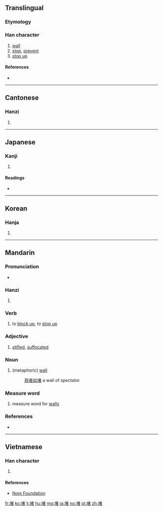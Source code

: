 ==Translingual==

===Etymology===
{{Han compound|土|者|c1=s|c2=p|ls=psc}}

===Han character===
{{Han char|rn=32|rad=土|as=08|sn=11|four=4416<sub>0</sub>|canj=土十大日 (GJKA)|ids=⿰[[土]][[者]]}}

# [[wall]]
# [[stop]], [[prevent]]
# [[stop up]]

====References====
* {{Han ref|kx=0234.090|dkj=05279|dj=0472.030|hdz=10448.070|uh=5835|ud=22581|bh=B0F4|bd=45300}}

----

==Cantonese==

===Hanzi===
{{yue-hanzi|jyut=|y=dou2}}

# {{defn|lang=yue|sort=土09}}

----

==Japanese==

===Kanji===
{{ja-kanji|grade=|rs=土09}}

# {{defn|lang=ja|sort=土09}}

====Readings====
* {{ja-readings|on=[[と]] (to)|kun=[[かき]] (kaki)}}

----

==Korean==

===Hanja===
{{ko-hanja|hangeul=도|rv=do|mr=to}}

# {{defn|lang=ko|sort=土09}}

----

==Mandarin==

===Pronunciation===
* {{audio|Zh-du.ogg|Audio|lang=cmn}}

===Hanzi===
{{cmn-hanzi|pin=[[dǔ]] ([[du3]]), [[pǒu]] ([[pou3]])|wg=tu<sup>3</sup>, p'ou<sup>3</sup>}}

# {{defn|lang=cmn|sort=土09}}

===Verb===
{{cmn-verb|ts|pin=dǔ|pint=du3}}

# to [[block up]], to [[stop up]]

===Adjective===
{{cmn-adj|ts|pin=dǔ|pint=du3}}

# [[stifled]], [[suffocated]]

===Noun===
{{cmn-noun|ts|pin=dǔ|pint=du3}}

# (metaphoric) [[wall]]
#: [[观者如堵]] a wall of spectator

===Measure word===
{{cmn-noun|ts|pin=dǔ|pint=du3}}

# measure word for [[wall]]s

===References===
* {{cite web
| url = http://www.mdbg.net/chindict/chindict.php?page=worddict&wdrst=0&wdqb=堵
| title = 堵
| work = MDBG English to Chinese dictionary ( Based on CC-CEDICT )
| language = Mandarin/English
| accessdate = 2014-03-14}}

----

==Vietnamese==

===Han character===
{{vi-hantu|[[đổ]]|rs=土09}}

# {{defn|lang=vi|sort=土09}}

====References====
*[http://nomfoundation.org/common/nom_details.php?codepoint=5835 Nom Foundation]

[[fr:堵]]
[[ko:堵]]
[[li:堵]]
[[hu:堵]]
[[mg:堵]]
[[ja:堵]]
[[no:堵]]
[[pl:堵]]
[[zh:堵]]